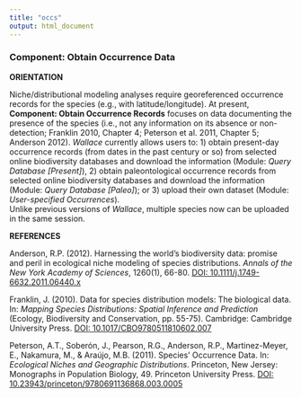 ---
title: "occs"
output: html_document
---

### **Component: Obtain Occurrence Data**

**ORIENTATION**

Niche/distributional modeling analyses require georeferenced occurrence records for the species (e.g., with latitude/longitude). At present, **Component: Obtain Occurrence Records** focuses on data documenting the presence of the species (i.e., not any information on its absence or non-detection; Franklin 2010, Chapter 4; Peterson et al. 2011, Chapter 5; Anderson 2012). *Wallace* currently allows users to: 1) obtain present-day occurrence records (from dates in the past century or so) from selected online biodiversity databases and download the information (Module: *Query Database [Present]*), 2) obtain paleontological occurrence records from selected online biodiversity databases and download the information (Module: *Query Database [Paleo]*); 
or 3) upload their own dataset (Module: *User-specified Occurrences*).  
Unlike previous versions of *Wallace*, multiple species now can be uploaded in the same session.


**REFERENCES**

Anderson, R.P. (2012). Harnessing the world's biodiversity data: promise and peril in ecological niche modeling of species distributions. *Annals of the New York Academy of Sciences*, 1260(1), 66-80. <a href="https://doi.org/10.1111/j.1749-6632.2011.06440.x" target="_blank">DOI: 10.1111/j.1749-6632.2011.06440.x</a>

Franklin, J. (2010). Data for species distribution models: The biological data. In: *Mapping Species Distributions: Spatial Inference and Prediction* (Ecology, Biodiversity and Conservation, pp. 55-75). Cambridge: Cambridge University Press. <a href="https://doi.org/10.1017/CBO9780511810602.007" target="_blank">DOI: 10.1017/CBO9780511810602.007</a>  

Peterson, A.T., Soberón, J., Pearson, R.G., Anderson, R.P., Martinez-Meyer, E., Nakamura, M., & Araújo, M.B. (2011). Species' Occurrence Data. In: *Ecological Niches and Geographic Distributions*. Princeton, New Jersey: Monographs in Population Biology, 49. Princeton University Press. <a href="https://doi.org/10.23943/princeton/9780691136868.003.0005" target="_blank">DOI: 10.23943/princeton/9780691136868.003.0005</a> 
